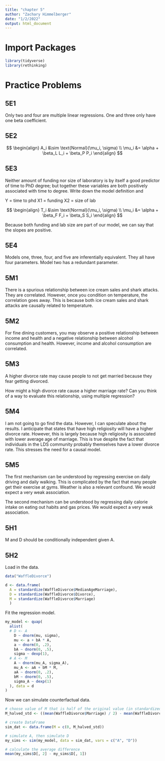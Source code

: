 ```yaml
---
title: "chapter 5"
author: "Zachary Himmelberger"
date: "1/2/2022"
output: html_document
---
```


# Import Packages

```r
library(tidyverse)
library(rethinking)
```

# Practice Problems

## 5E1

Only two and four are multiple linear regressions. One and three only have one beta coefficient. 

## 5E2

$$
\begin{align}
A_i &\sim \text{Normal}(\mu_i, \sigma) \\
\mu_i &= \alpha + \beta_L L_i + \beta_P P_i
\end{align}
$$

## 5E3

Neither amount of funding nor size of laboratory is by itself a good predictor of time to PhD degree; but together these variables are both positively associated with time to degree. Write down the model definition and 

Y = time to phd
X1 = funding
X2 = size of lab

$$
\begin{align}
T_i &\sim \text{Normal}(\mu_i, \sigma) \\
\mu_i &= \alpha + \beta_F F_i + \beta_S S_i
\end{align}
$$

Because both funding and lab size are part of our model, we can say that the slopes are positive. 

## 5E4

Models one, three, four, and five are inferentially equivalent. They all have four parameters. Model two has a redundant parameter. 

## 5M1

There is a spurious relationship between ice cream sales and shark attacks. They are correlated. However, once you condition on temperature, the correlation goes away. This is because both ice cream sales and shark attacks are causally related to temperature.

## 5M2

For fine dining customers, you may observe a positive relationship between income and health and a negative relationship between alcohol consumption and health. However, income and alcohol consumption are correlated. 

## 5M3

A higher divorce rate may cause people to not get married because they fear getting divorced. 

 How might a high divorce rate cause a higher marriage rate? Can you think of a way to evaluate this relationship, using multiple regression?

## 5M4

I am not going to go find the data. However, I can speculate about the results. I anticipate that states that have high religiosity will have a higher divorce rate. However, this is largely because high religiosity is associated with lower average age of marriage. This is true despite the fact that individuals in the LDS community probably themselves have a lower divorce rate. This stresses the need for a causal model.

## 5M5

The first mechanism can be understood by regressing exercise on daily driving and daily walking. This is complicated by the fact that many people get their exercise at gyms. Weather is also a relevant confound. We would expect a very weak association. 

The second mechanism can be understood by regressing daily calorie intake on eating out habits and gas prices. We would expect a very weak association. 

## 5H1

M and D should be conditionally independent given A.

## 5H2

Load in the data.

```r
data("WaffleDivorce")

d <- data.frame(
  A = standardize(WaffleDivorce$MedianAgeMarriage),
  D = standardize(WaffleDivorce$Divorce),
  M = standardize(WaffleDivorce$Marriage)
  )
```

Fit the regression model.

```r
my_model <- quap(
  alist(
  # D <- A
    D ~ dnorm(mu, sigma),
    mu <- a + bA * A,
    a ~ dnorm(0, .2),
    bA ~ dnorm(0, .5),
    sigma ~ dexp(1),
  # A <- M
    A ~ dnorm(mu_A, sigma_A),
    mu_A <- aA + bM * M,
    aA ~ dnorm(0, .2),
    bM ~ dnorm(0, .5),
    sigma_A ~ dexp(1) 
  ), data = d
)
```

Now we can simulate counterfactual data.

```r
# choose value of M that is half of the original value (in standardized units)
M_halved_std <- ((mean(WaffleDivorce$Marriage) / 2) - mean(WaffleDivorce$Marriage)) / sd(WaffleDivorce$Marriage)

# create DataFrame
sim_dat <- data.frame(M = c(0, M_halved_std))

# simulate A, then simulate D
my_sims <- sim(my_model, data = sim_dat, vars = c("A", "D"))

# calculate the average difference
mean(my_sims$D[, 2] - my_sims$D[, 1])
```






